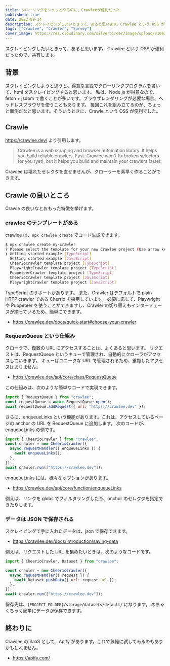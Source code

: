```yaml
---
title: クローリングをシュッとやるのに、Crawleeが便利だった
published: true
date: 2022-09-14
description: スクレイピングしたいときって、あると思います。Crawlee という OSS が便利だったので、共有します。
tags: ["Crawlee", "Crawler", "Survey"]
cover_image: https://res.cloudinary.com/silverbirder/image/upload/v1663163849/silver-birder.github.io/blog/hans-peter-gauster-3y1zF4hIPCg-unsplash.jpg
---
```


スクレイピングしたいときって、あると思います。
Crawlee という OSS が便利だったので、共有します。

## 背景

スクレイピングしようと思うと、得意な言語でクローリングプログラムを書いて、html をスクレイピングすると思います。
私は、Node.js が得意なので、fetch + jsdom で書くことが多いです。ブラウザレンダリングが必要な場合、ヘッドレスブラウザを使うこともあります。
毎回これを組み立てるのが、ちょっと面倒だなと思います。そういうときに、Crawle という OSS が便利でした。

## Crawle

https://crawlee.dev/ より引用します。

> Crawlee is a web scraping and browser automation library.
> It helps you build reliable crawlers. Fast.
> Crawlee won't fix broken selectors for you (yet), but it helps you build and maintain your crawlers faster.

Crawlee は壊れたセレクタを直せませんが、クローラーを素早く作ることができます。

## Crawle の良いところ

Crawle の良いなとおもった特徴を挙げます。

### crawlee のテンプレートがある

crawlee は、`npx crawlee create` でコード生成できます。

```bash
$ npx crawlee create my-crawler
? Please select the template for your new Crawlee project (Use arrow keys)
❯ Getting started example [TypeScript]
  Getting started example [JavaScript]
  CheerioCrawler template project [TypeScript]
  PlaywrightCrawler template project [TypeScript]
  PuppeteerCrawler template project [TypeScript]
  CheerioCrawler template project [JavaScript]
  PlaywrightCrawler template project [JavaScript]
```

TypeScript のサポートがあります。
また、Crawler はデフォルトで plain HTTP crawler である Cherrio を採用しています。
必要に応じて、Playwright や Puppeteer を使うことができますし、Crawler の切り替えもインターフェースが揃っているため、簡単にできます。

- https://crawlee.dev/docs/quick-start#choose-your-crawler

### RequestQueue という仕組み

クローラで、復数の URL にアクセスすることは、よくあると思います。
リクエストは、RequestQueue というキューで管理され、自動的にクローラがアクセスしていきます。
キューはユニークな URL で管理されるため、重複したアクセスはありません。

- https://crawlee.dev/api/core/class/RequestQueue

この仕組みは、次のような簡単なコードで実現できます。

```javascript
import { RequestQueue } from "crawlee";
const requestQueue = await RequestQueue.open();
await requestQueue.addRequest({ url: "https://crawlee.dev" });
```

さらに、enqueueLinks という機能があります。これは、アクセスしているページの anchor の URL を RequestQueue に追加します。
次のコードが、enqueueLinks の例です。

```javascript
import { CheerioCrawler } from "crawlee";
const crawler = new CheerioCrawler({
  async requestHandler({ enqueueLinks }) {
    await enqueueLinks();
  },
});
await crawler.run(["https://crawlee.dev"]);
```

enqueueLinks には、様々なオプションがあります。

- https://crawlee.dev/api/core/function/enqueueLinks

例えば、リンクを globs でフィルタリングしたり、anchor のセレクタを指定できたりします。

### データは JSON で保存される

スクレイピングで手に入れたデータは、json で保存できます。

- https://crawlee.dev/docs/introduction/saving-data

例えば、リクエストした URL を集めたいときは、次のようなコードです。

```javascript
import { CheerioCrawler, Dataset } from "crawlee";

const crawler = new CheerioCrawler({
  async requestHandler({ request }) {
    await Dataset.pushData({ url: request.url });
  },
});
await crawler.run(["https://crawlee.dev"]);
```

保存先は、`{PROJECT_FOLDER}/storage/datasets/default/` になります。
めちゃくちゃく簡単にデータが保存できます。

## 終わりに

Crawlee の SaaS として、Apify があります。これで気軽に試してみるのもありかもしれません。

- https://apify.com/
